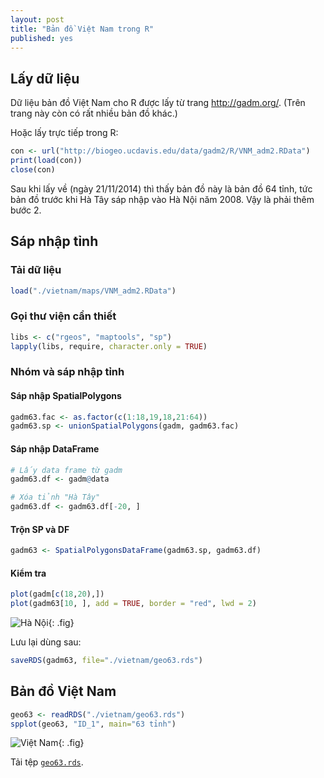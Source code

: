 ```yaml
---
layout: post
title: "Bản đồ Việt Nam trong R"
published: yes
---
```


## Lấy dữ liệu

Dữ liệu bản đồ Việt Nam cho R được lấy từ trang <http://gadm.org/>. (Trên trang này còn có rất nhiều bản đồ khác.)

Hoặc lấy trực tiếp trong R:

```r
con <- url("http://biogeo.ucdavis.edu/data/gadm2/R/VNM_adm2.RData")
print(load(con))
close(con)
```

Sau khi lấy về (ngày 21/11/2014) thì thấy bản đồ này là bản đồ 64 tỉnh, tức bản đồ trước khi Hà Tây sáp nhập vào Hà Nội năm 2008. Vậy là phải thêm bước 2.

## Sáp nhập tỉnh

### Tải dữ liệu

```r
load("./vietnam/maps/VNM_adm2.RData")
```

### Gọi thư viện cần thiết

```r
libs <- c("rgeos", "maptools", "sp")
lapply(libs, require, character.only = TRUE)
```

### Nhóm và sáp nhập tỉnh

#### Sáp nhập SpatialPolygons

```r
gadm63.fac <- as.factor(c(1:18,19,18,21:64))
gadm63.sp <- unionSpatialPolygons(gadm, gadm63.fac)
```

#### Sáp nhập DataFrame

```r
# Lấy data frame từ gadm
gadm63.df <- gadm@data

# Xóa tỉnh "Hà Tây"
gadm63.df <- gadm63.df[-20, ]
```

#### Trộn SP và DF

```r
gadm63 <- SpatialPolygonsDataFrame(gadm63.sp, gadm63.df)
```

#### Kiểm tra

```r
plot(gadm[c(18,20),])
plot(gadm63[10, ], add = TRUE, border = "red", lwd = 2)
```

![Hà Nội](../figures/ban-do-viet-nam-in-r/hanoi.png){: .fig}

Lưu lại dùng sau:

```r
saveRDS(gadm63, file="./vietnam/geo63.rds")
```

## Bản đồ Việt Nam

```r
geo63 <- readRDS("./vietnam/geo63.rds")
spplot(geo63, "ID_1", main="63 tỉnh")
```

![Việt Nam](../figures/ban-do-viet-nam-in-r/geo63.png){: .fig}


Tải tệp [`geo63.rds`](http://raw.githubusercontent.com/hochanh/rblog/gh-pages/_knitr/vietnam/geo63.rds).
